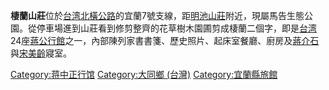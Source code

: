 {{Unreferenced|time=2016-06-16T16:07:16+00:00}}
'''棲蘭山莊'''位於[[台湾|台湾]][[北橫公路|北橫公路]]的宜蘭7號支線，距[[明池山莊|明池山莊]]附近，現屬馬告生態公園。從停車場進到山莊看到修剪整齊的花草樹木園圃剪成棲蘭二個字，即是[[台湾|台湾]]24座[[蔣公行館|蔣公行館]]之一，內部陳列家書書箋、歷史照片、起床室餐廳、廚房及[[蔣介石|蔣介石]]與[[宋美齡|宋美齡]]寢室。
{{台湾小作品}}
[[Category:蒋中正行馆|Category:蒋中正行馆]]
[[Category:大同鄉_(台灣)|Category:大同鄉 (台灣)]]
[[Category:宜蘭縣旅館|Category:宜蘭縣旅館]]